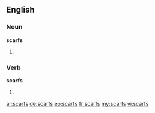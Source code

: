 ==English==

===Noun===
'''scarfs'''

# {{plural of|[[scarf]]}}

===Verb===
'''scarfs'''

# {{third-person singular of|[[scarf]]}}

[[ar:scarfs]]
[[de:scarfs]]
[[eo:scarfs]]
[[fr:scarfs]]
[[my:scarfs]]
[[vi:scarfs]]